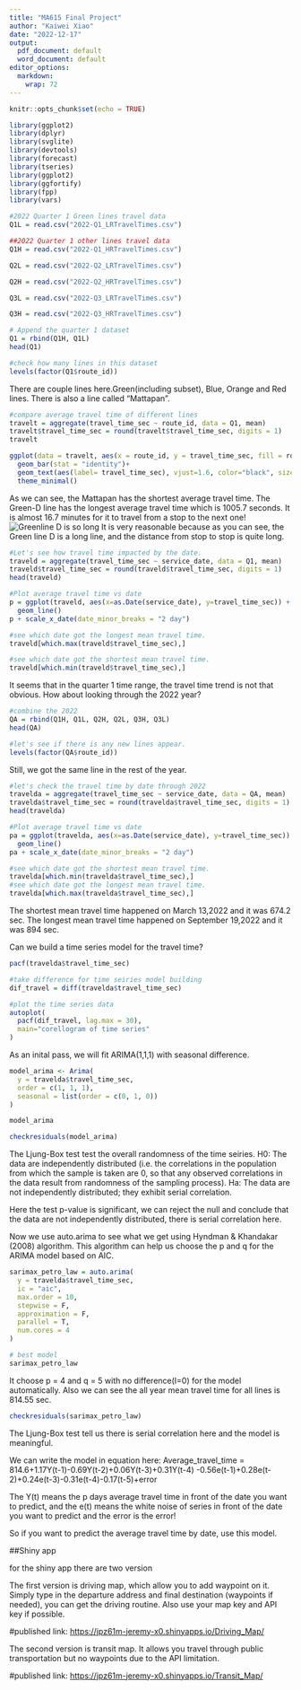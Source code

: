 ```yaml
---
title: "MA615 Final Project"
author: "Kaiwei Xiao"
date: "2022-12-17"
output:
  pdf_document: default
  word_document: default
editor_options:
  markdown:
    wrap: 72
---
```


```r
knitr::opts_chunk$set(echo = TRUE)
```

```r
library(ggplot2)
library(dplyr)
library(svglite)
library(devtools)
library(forecast)
library(tseries)
library(ggplot2)
library(ggfortify)
library(fpp)
library(vars)
```

```r
#2022 Quarter 1 Green lines travel data 
Q1L = read.csv("2022-Q1_LRTravelTimes.csv")
```

```r
##2022 Quarter 1 other lines travel data 
Q1H = read.csv("2022-Q1_HRTravelTimes.csv")

Q2L = read.csv("2022-Q2_LRTravelTimes.csv")

Q2H = read.csv("2022-Q2_HRTravelTimes.csv")

Q3L = read.csv("2022-Q3_LRTravelTimes.csv")

Q3H = read.csv("2022-Q3_HRTravelTimes.csv")
```

```r
# Append the quarter 1 dataset
Q1 = rbind(Q1H, Q1L)
head(Q1)
```

```r
#check how many lines in this dataset
levels(factor(Q1$route_id))
```

There are couple lines here.Green(including subset), Blue, Orange and
Red lines. There is also a line called "Mattapan".

```r
#compare average travel time of different lines
travelt = aggregate(travel_time_sec ~ route_id, data = Q1, mean)
travelt$travel_time_sec = round(travelt$travel_time_sec, digits = 1)
travelt
```

```r
ggplot(data = travelt, aes(x = route_id, y = travel_time_sec, fill = route_id)) + 
  geom_bar(stat = "identity")+
  geom_text(aes(label= travel_time_sec), vjust=1.6, color="black", size=3.5)+
  theme_minimal()
```

As we can see, the Mattapan has the shortest average travel time. The
Green-D line has the longest average travel time which is 1005.7
seconds. It is almost 16.7 minutes for it to travel from a stop to the
next one! ![Greenline D is so
long](/Users/j/MA615/final%20project/GreenlineD.jpg) It is very
reasonable because as you can see, the Green line D is a long line, and
the distance from stop to stop is quite long.

```r
#Let's see how travel time impacted by the date.
traveld = aggregate(travel_time_sec ~ service_date, data = Q1, mean)
traveld$travel_time_sec = round(traveld$travel_time_sec, digits = 1)
head(traveld)
```

```r
#Plot average travel time vs date
p = ggplot(traveld, aes(x=as.Date(service_date), y=travel_time_sec)) +
  geom_line() 
p + scale_x_date(date_minor_breaks = "2 day")
```

```r
#see which date got the longest mean travel time.
traveld[which.max(traveld$travel_time_sec),]
```

```r
#see which date got the shortest mean travel time.
traveld[which.min(traveld$travel_time_sec),]
```

It seems that in the quarter 1 time range, the travel time trend is not
that obvious. How about looking through the 2022 year?

```r
#combine the 2022
QA = rbind(Q1H, Q1L, Q2H, Q2L, Q3H, Q3L)
head(QA)
```

```r
#let's see if there is any new lines appear.
levels(factor(QA$route_id))
```

Still, we got the same line in the rest of the year.

```r
#let's check the travel time by date through 2022
travelda = aggregate(travel_time_sec ~ service_date, data = QA, mean)
travelda$travel_time_sec = round(travelda$travel_time_sec, digits = 1)
head(travelda)
```

```r
#Plot average travel time vs date
pa = ggplot(travelda, aes(x=as.Date(service_date), y=travel_time_sec)) +
  geom_line() 
pa + scale_x_date(date_minor_breaks = "2 day")
```

```r
#see which date got the shortest mean travel time.
travelda[which.min(travelda$travel_time_sec),]
#see which date got the longest mean travel time.
travelda[which.max(travelda$travel_time_sec),]
```

The shortest mean travel time happened on March 13,2022 and it was 674.2
sec. The longest mean travel time happened on September 19,2022 and it
was 894 sec.

Can we build a time series model for the travel time?

```r
pacf(travelda$travel_time_sec)
```

```r
#take difference for time seiries model building
dif_travel = diff(travelda$travel_time_sec)
```

```r
#plot the time series data
autoplot(
  pacf(dif_travel, lag.max = 30), 
  main="corellogram of time series"
)
```

As an inital pass, we will fit ARIMA(1,1,1) with seasonal difference.

```r
model_arima <- Arima(
  y = travelda$travel_time_sec, 
  order = c(1, 1, 1),
  seasonal = list(order = c(0, 1, 0))
)

model_arima
```

```r
checkresiduals(model_arima)
```

The Ljung-Box test test the overall randomness of the time seiries. H0:
The data are independently distributed (i.e. the correlations in the
population from which the sample is taken are 0, so that any observed
correlations in the data result from randomness of the sampling
process). Ha: The data are not independently distributed; they exhibit
serial correlation.

Here the test p-value is significant, we can reject the null and
conclude that the data are not independently distributed, there is
serial correlation here.

Now we use auto.arima to see what we get using Hyndman & Khandakar
(2008) algorithm. This algorithm can help us choose the p and q for the
ARIMA model based on AIC.

```r
sarimax_petro_law = auto.arima(
  y = travelda$travel_time_sec, 
  ic = "aic",
  max.order = 10,
  stepwise = F,
  approximation = F,
  parallel = T,
  num.cores = 4
)

# best model
sarimax_petro_law

```

It choose p = 4 and q = 5 with no difference(I=0) for the model
automatically. Also we can see the all year mean travel time for all
lines is 814.55 sec.

```r
checkresiduals(sarimax_petro_law)
```

The Ljung-Box test tell us there is serial correlation here and the
model is meaningful.

We can write the model in equation here: Average_travel_time =
814.6+1.17Y(t-1)-0.69Y(t-2)+0.06Y(t-3)+0.31Y(t-4)
-0.56e(t-1)+0.28e(t-2)+0.24e(t-3)-0.31e(t-4)-0.17(t-5)+error

The Y(t) means the p days average travel time in front of the date you
want to predict, and the e(t) means the white noise of series in front
of the date you want to predict and the error is the error!

So if you want to predict the average travel time by date, use this
model.

##Shiny app

for the shiny app there are two version

The first version is driving map, which allow you to add waypoint on it.
Simply type in the departure address and final destination (waypoints if
needed), you can get the driving routine. Also use your map key and API
key if possible.

#published link: <https://jpz61m-jeremy-x0.shinyapps.io/Driving_Map/>

The second version is transit map. It allows you travel through public
transportation but no waypoints due to the API limitation.

#published link: <https://jpz61m-jeremy-x0.shinyapps.io/Transit_Map/>
